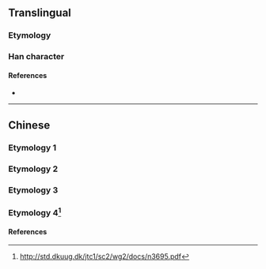 {{character info/new}}
{{also|蘭}}
==Translingual==

===Etymology===
{{Han simp|蘭|f=艹|t=丷|f2=闌|t2=三}}

===Han character===
{{Han char|rn=12|rad=八|as=03|sn=5|four=|canj=TMM|ids=⿱丷三 or ⿱䒑二}}

====References====
* {{Han ref|kx=0078.021|hdz=10242.020|uh=5170}}

----

==Chinese==
===Etymology 1===
{{zh-see|蘭}}
===Etymology 2===
{{zh-see|藍|ss}}
===Etymology 3===
{{zh-see|籃|ss}}
===Etymology 4<ref name="West 2009-10-01 page.55">http://std.dkuug.dk/jtc1/sc2/wg2/docs/n3695.pdf</ref>===
{{zh-see|阑|ss|in 阑尾}}

====References====

<references/>